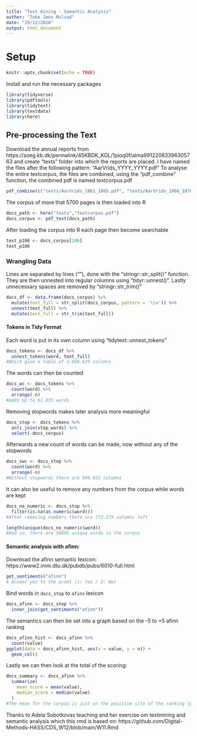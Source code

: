 ---
title: "Text mining - Semantic Analysis"
author: "Toke Jøns Mulvad"
date: "29/12/2020"
output: html_document
---
# Setup
```{r setup, include=FALSE}
knitr::opts_chunk$set(echo = TRUE)
```

Install and run the necessary packages
```{r, load librarys}
library(tidyverse)
library(pdftools)
library(tidytext)
library(textdata)
library(here)
```

## Pre-processing the Text
Download the annual reports from https://soeg.kb.dk/permalink/45KBDK_KGL/1pioq0f/alma99122083396305763 and create "texts" folder into which the reports are placed.
I have named the files after the following pattern: "AarVrids_YYYY_YYYY.pdf" 
To analyse the entire textcorpus, the files are combined, using the "pdf_combine" function, the combined pdf is named textcorpus.pdf
```{r}
pdf_combine(c("texts/AarVrids_1861_1865.pdf", "texts/AarVrids_1866_1870.pdf", "texts/AarVrids_1871_1875.pdf", "texts/AarVrids_1876_1880.pdf", "texts/AarVrids_1881_1891.pdf", "texts/AarVrids_1892_1899.pdf", "texts/AarVrids_1900_1910.pdf", "texts/AarVrids_1911_1913.pdf", "texts/AarVrids_1913_1924.pdf", "texts/AarVrids_1924_1950.pdf"), "textcorpus.pdf")
```

The corpus of more that 5700 pages is then loaded into R 
```{r}
docs_path <- here("texts","textcorpus.pdf")
docs_corpus <- pdf_text(docs_path)
```

After loading the corpus into R each page then become searchable
```{r}
text_p106 <- docs_corpus[106]
text_p106
```

### Wrangling Data
Lines are separated by lines ("\n"), done with the "stringr::str_split()" function. They are then unnested into regular columns using "tidyr::unnest()". Lastly unnecessary spaces are removed by "stringr::str_trim()"
```{r}
docs_df <- data.frame(docs_corpus) %>% 
  mutate(text_full = str_split(docs_corpus, pattern = '\\n')) %>% 
  unnest(text_full) %>% 
  mutate(text_full = str_trim(text_full)) 
```

#### Tokens in Tidy Format
Each word is put in its own column using "tidytext::unnest_tokens"
```{r}
docs_tokens <- docs_df %>% 
  unnest_tokens(word, text_full)
#Which give a table of 1.066.629 columns
```

The words can then be counted
```{r}
docs_wc <- docs_tokens %>% 
  count(word) %>% 
  arrange(-n)
#Adds up to 61.035 words
```

Removing stopwords makes later analysis more meaningful
```{r}
docs_stop <- docs_tokens %>% 
  anti_join(stop_words) %>% 
  select(-docs_corpus)
```

Afterwards a new count of words can be made, now without any of the stopwords
```{r}
docs_swc <- docs_stop %>% 
  count(word) %>% 
  arrange(-n)
#Without stopwords there are 906.932 columns 
```

It can also be useful to remove any numbers from the corpus while words are kept 
```{r}
docs_no_numeric <- docs_stop %>% 
  filter(is.na(as.numeric(word)))
#After removing numbers there are 773.579 columns left
```

```{r}
length(unique(docs_no_numeric$word))
#And so, there are 56695 unique words in the corpus
```

#### Semantic analysis with afinn: 
Download the afinn semantic lexicon: https://www2.imm.dtu.dk/pubdb/pubs/6010-full.html 
```{r}
get_sentiments("afinn")
# Answer yes to the promt (1: Yes / 2: No)
```

Bind words in `docs_stop` to `afinn` lexicon
```{r}
docs_afinn <- docs_stop %>% 
  inner_join(get_sentiments("afinn"))
```

The semantics can then be set into a graph based on the -5 to +5 afinn ranking
```{r}
docs_afinn_hist <- docs_afinn %>% 
  count(value)
ggplot(data = docs_afinn_hist, aes(x = value, y = n)) +
  geom_col()
```

Lastly we can then look at the total of the scoring: 
```{r}
docs_summary <- docs_afinn %>% 
  summarize(
    mean_score = mean(value),
    median_score = median(value)
  )
#The mean for the corpus is just on the positive site of the ranking system (0.35) and the median score is also near the middle but nonetheless positive (+1)
```

Thanks to Adela Sobotkovas teaching and her exercise om textmining and semantic analysis which this rmd is based on: https://github.com/Digital-Methods-HASS/CDS_W12/blob/main/W11.Rmd
